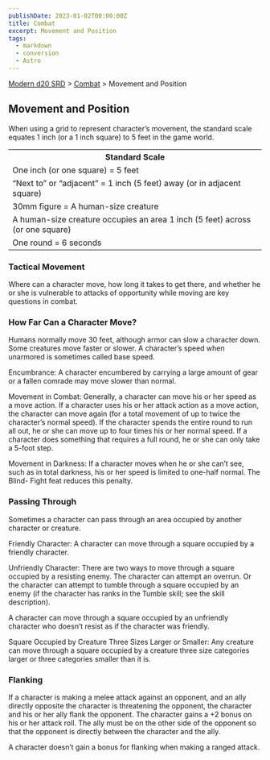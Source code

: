 ```yaml
---
publishDate: 2023-01-02T00:00:00Z
title: Combat
excerpt: Movement and Position
tags:
  - markdown
  - conversion
  - Astro
---
```


[Modern d20 SRD](/#modernD20) > [Combat](modern-d20-srd-combat-index) > Movement and Position

## Movement and Position

When using a grid to represent character’s movement, the standard scale
equates 1 inch (or a 1 inch square) to 5 feet in the game world.


<table><tr><th> Standard Scale</th></tr> <tr><td>One inch (or one square) = 5 feet</td></tr> <tr><td>“Next to” or “adjacent” = 1 inch (5 feet) away (or in adjacent square)</td></tr> <tr><td>30mm figure = A human-size creature</td></tr> <tr><td>A human-size creature occupies an area 1 inch (5 feet) across (or one square)</td></tr> <tr><td>One round = 6 seconds</td></tr> </table>


### Tactical Movement

Where can a character move, how long it takes to get there, and whether he or
she is vulnerable to attacks of opportunity while moving are key questions in
combat.

### How Far Can a Character Move?

Humans normally move 30 feet, although armor can slow a character down. Some
creatures move faster or slower. A character’s speed when unarmored is
sometimes called base speed.

Encumbrance: A character encumbered by carrying a large amount of gear or a
fallen comrade may move slower than normal.

Movement in Combat: Generally, a character can move his or her speed as a move
action. If a character uses his or her attack action as a move action, the
character can move again (for a total movement of up to twice the character’s
normal speed). If the character spends the entire round to run all out, he or
she can move up to four times his or her normal speed. If a character does
something that requires a full round, he or she can only take a 5-foot step.

Movement in Darkness: If a character moves when he or she can’t see, such as
in total darkness, his or her speed is limited to one-half normal. The Blind-
Fight feat reduces this penalty.

### Passing Through

Sometimes a character can pass through an area occupied by another character
or creature.

Friendly Character: A character can move through a square occupied by a
friendly character.

Unfriendly Character: There are two ways to move through a square occupied by
a resisting enemy. The character can attempt an overrun. Or the character can
attempt to tumble through a square occupied by an enemy (if the character has
ranks in the Tumble skill; see the skill description).

A character can move through a square occupied by an unfriendly character who
doesn’t resist as if the character was friendly.

Square Occupied by Creature Three Sizes Larger or Smaller: Any creature can
move through a square occupied by a creature three size categories larger or
three categories smaller than it is.

### Flanking

If a character is making a melee attack against an opponent, and an ally
directly opposite the character is threatening the opponent, the character and
his or her ally flank the opponent. The character gains a +2 bonus on his or
her attack roll. The ally must be on the other side of the opponent so that
the opponent is directly between the character and the ally.

A character doesn’t gain a bonus for flanking when making a ranged attack.

